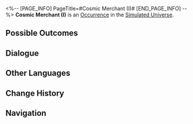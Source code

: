<%-- [PAGE_INFO]
PageTitle=#Cosmic Merchant (I)#
[END_PAGE_INFO] --%>
{{Stub}}
{{Simulated Universe Event Infobox
|id            = 11701
|title         = 
|image         = Occurrence Salesperson.png
|domains_su    = Unknown
|domains_swarm = Unknown
|domains_gng   = Unknown
|domains_du    = 
|domains_und   = Unknown
|requirements  = 
|prev          = 
|next          = 
|characters    = 
|factions      = 
|order         = 078
|order_du      = 
}}
'''Cosmic Merchant (I)''' is an [[Simulated Universe/Occurrence|Occurrence]] in the [[Simulated Universe]].

==Possible Outcomes==
{{Possible Outcomes
|choice_1 = Purchase a metal Wish-In-A-Bottle.
|result_1 = Consume 100 Cosmic Fragments and obtain 1 "good value" Blessing.
|modes_1  = su,swarm

|choice_2 = Purchase a silver ore Wish-In-A-Bottle.
|result_2 = Consume 200 Cosmic Fragments and obtain 1 "surprising" Curio.
|modes_2  = su,swarm

|choice_3 = Leave.
|result_3 = You're not interested.
|modes_3  = su,swarm,und

|choice_4 = Purchase a diamond box.
|result_4 = Consume 10 Cosmic Fragments and obtain 1 "tempting" reward.
|modes_4  = gng

|choice_5 = Purchase an ore box.
|result_5 = Consume 10 Cosmic Fragments and obtain 1 "tantalizing" reward.
|modes_5  = gng

|choice_6 = Leave.
|result_6 = You don't need this.
|modes_6  = gng

|choice_7 = Purchase a metal Wish-In-A-Bottle.
|result_7 = Consume 100 Cosmic Fragments and obtain 2 "good value" Component(s).
|modes_7  = und

|choice_8 = Purchase a silver ore Wish-In-A-Bottle.
|result_8 = Spend 100 Cosmic Fragments and obtain 1 "surprising" Curio(s).
|modes_8  = und
}}
<!--
==Gameplay Notes==
* 
-->
==Dialogue==
{{Dialogue Start}}
:{{tx}}
{{Dialogue End}}

==Other Languages==
{{Other Languages
|en   = Cosmic Merchant (I)
|zhs  = 银河商人（其一）
|zht  = 銀河商人（其一）
|ja   = {{Rubi|銀河|ぎんが}}の{{Rubi|商人|しょうにん}}（その1）
|ko   = 은하 장사꾼 (1)
|es   = Comerciante galáctico (I)
|fr   = Marchand intergalactique (I)
|ru   = Галактический торговец I
|th   = พ่อค้าข้ามกาแล็กซี (1)
|vi   = Thương Nhân Ngân Hà (1)
|de   = Galaktischer Händler (Teil 1)
|id   = Pedagang Galaksi (Bag. 1)
|pt   = Comerciante Cósmico (I)
}}

==Change History==
{{Change History|1.0}}

==Navigation==
{{Occurrence Navbox}}